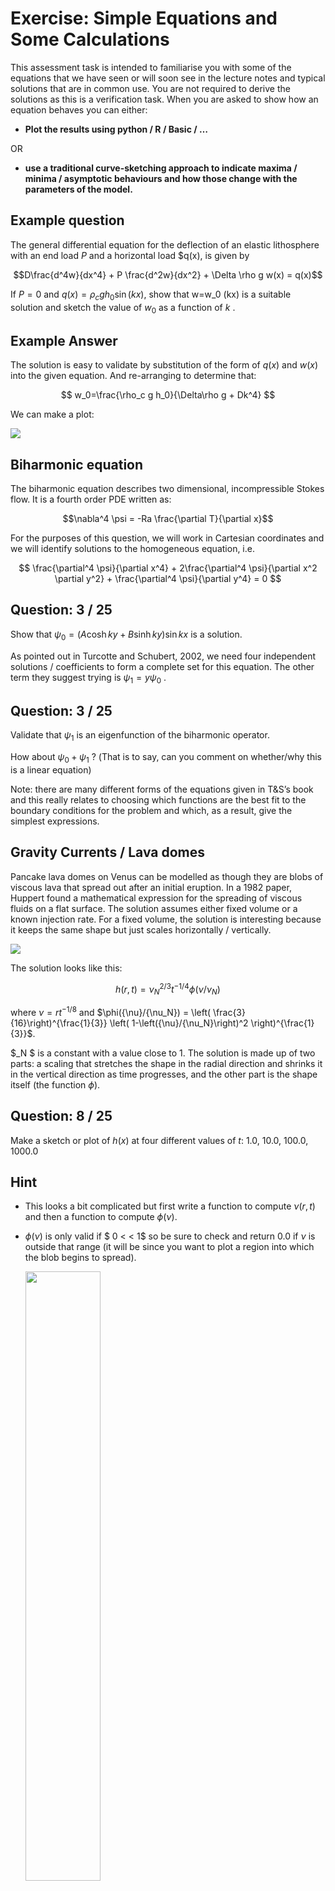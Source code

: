 # Exercise: Simple Equations and Some Calculations

This assessment task is intended to familiarise you with some of the equations
that we have seen or will soon see in the lecture notes and typical solutions that are in common use.
You are not required to derive the solutions as this is a verification task.
When you are asked to show how an equation behaves you can either:

 * __Plot the results using python / R / Basic / ...__

 OR

* __use a traditional curve-sketching approach to indicate maxima / minima / asymptotic behaviours and how those
   change with the parameters of the model.__


::::{.callout-note}
## Example question

The general differential equation for the deflection of an elastic lithosphere
with an end load $P$  and a horizontal load $q(x), is given by

$$D\frac{d^4w}{dx^4} + P \frac{d^2w}{dx^2} + \Delta \rho g w(x) = q(x)$$

If $P=0$ and $q(x)=\rho_c g h_0 \sin(kx)$, show that w=w_0 \sin(kx) is a suitable solution
and sketch the value of $w_0$ as a function of $k$ .

::::


::::{.callout-tip}
## Example Answer

The solution is easy to validate by substitution of the form of $q(x)$ and $w(x)$ into the given equation. And re-arranging to determine that:

$$ w_0=\frac{\rho_c g h_0}{\Delta\rho g + Dk^4}  $$

We can make a plot:

![](Figures/calculations/ExampleAnswerPlot.png)
::::

## Biharmonic equation

The biharmonic equation describes two dimensional, incompressible Stokes flow. It is a fourth order PDE written as:

$$\nabla^4 \psi = -Ra \frac{\partial T}{\partial x}$$

For the purposes of this question, we will work in Cartesian coordinates and
we will identify solutions to the homogeneous equation, i.e.

$$
\frac{\partial^4 \psi}{\partial x^4} +
2\frac{\partial^4 \psi}{\partial x^2 \partial y^2} +
\frac{\partial^4 \psi}{\partial y^4} = 0
$$

::::{.callout-note}
## Question: 3 / 25

Show that $\psi_0 = \left( A \cosh ky + B \sinh ky \right) \sin kx$ is a solution.

::::

As pointed out in Turcotte and Schubert, 2002, we need four independent solutions / coefficients to form a complete set for this equation. The other term they suggest trying is $\psi_1 = y\psi_0$ .

::::{.callout-note}
## Question: 3 / 25

Validate that $\psi_1$ is an eigenfunction of the biharmonic operator.

How about $\psi_0 + \psi_1$ ?
(That is to say, can you comment on whether/why this is a linear equation)

::::

Note: there are many different forms of the equations given in T&S's book and this really
relates to choosing which functions are the best fit to the boundary conditions for the problem
and which, as a result, give the simplest expressions.

## Gravity Currents / Lava domes


Pancake lava domes on Venus can be modelled as though they are blobs
of viscous lava that spread out after an initial eruption.
In a 1982 paper, Huppert found a mathematical expression for the spreading of
viscous fluids on a flat surface. The solution assumes either fixed volume or
a known injection rate. For a fixed volume, the solution is interesting because it keeps
the same shape but just scales horizontally / vertically.

::: {.column-margin}
![](Figures/calculations/PancakeDomes.png)
:::

The solution looks like this:

$$ h(r,t) = \nu_N^{2/3}  t^{-1/4} \phi(\nu/\nu_N) $$

where  $\nu =  r t^{-1 / 8}$ and $\phi({\nu}/{\nu_N}) = \left( \frac{3}{16}\right)^{\frac{1}{3}}
\left( 1-\left({\nu}/{\nu_N}\right)^2 \right)^{\frac{1}{3}}$.

$\nu_N $ is a constant with a value close to 1. The solution is made up of two parts: a scaling that stretches the shape in the radial direction and shrinks it in the vertical direction as time progresses, and the other part is the shape itself (the function $\phi$).

::::{.callout-note}
## Question: 8 / 25

Make a sketch or plot of $h(x)$  at four different values of $t$: 1.0, 10.0, 100.0, 1000.0
::::

::::{.callout-tip}
## Hint

 - This looks a bit complicated but first write a function to compute $\nu(r,t)$ and then a function to compute $\phi(\nu)$.

 - $\phi(\nu)$ is only valid if $ 0 < \nu < 1$  so be sure to check and return 0.0 if
   $\nu$ is outside that range (it will be since you want to plot a region
   into which the blob begins to spread).

   <img src="Figures/calculations/GravityCurrentCalcs.png" width=50%>

 - Calculate values up to r=4.0. You should see the dome spreading out with time
   as long as you make sure that the values outside the valid range are properly zeroed out.

::::


## Oceanic Heat Flux


The surface heat flux in the oceanic lithosphere follows the square root of its age.
The explanation for this is that we can use a 1d diffusion equation and assume that heat has been conducted vertically out of the lithosphere from the moment of formation until now. The solution to this problem can be looked up in many standard textbooks (e.g. Turcotte & Schubert, 2002) and I want you to assume the solution, not derive it. The solution gives us the temperature, $T(z,t)$ for a given age ($t$) and depth ($z$) and now we need to know the heat flux (or temperature gradient).

::::{.callout-note}
## Question: 5 / 25

Assume that the temperature is given by a simple error-function, $T(z,t) = \mathrm{erf}(z/\sqrt{\kappa t})$.

Show how to obtain $\left. \partial T / \partial z \right|_{z=0}$  from this expression.
::::


::::{.callout-tip}
## Hint

Here are a couple of useful reminders that might be helpfulc:

$$\mathrm{erf}(x) = \frac{2}{\sqrt{\pi}}\int_0^x e^{-\alpha^2}d\alpha$$

$$\frac{d}{dx}\int_0^x f(\alpha) d\alpha = f(x)$$

$$\frac{dF(\alpha)}{dx}=\frac{dF}{d\alpha}\frac{d\alpha}{dx}$$

::::


## Lithospheric Flexure

The general differential equation for the vertical deflection (w) of a flat-lying, 2D, elastic plate  with an end load $P$ and a horizontal load $q(x)$, is given by

$$D\frac{d^4w}{dx^4} + P \frac{d^2w}{dx^2} + \Delta \rho g w(x) = q(x)$$

:::{admonition} 3 / 25
If $P=0$  and $q(x)=0$, show that $w = w_0 e^{-x/\alpha} \left[ \cos(x/\alpha) +  \sin(x/\alpha)  \right]$ is a potential solution. This will give a relationship between $D$ and $\alpha$.
::::

You can now plot the shape of  for three different values of .
To make a connection between the magnitude of the load and the response, we note (see Turcotte & Schubert) that this expression has to hold:

$$\frac{V_0}{2} = D \left. \frac{d^3 w}{dx^3} \right|_{x=0}$$

:::{.callout-note}
## Question: 3 / 25
Sketch the flexural profile, $w$ for three different values of $\alpha$ (or $D$).
::::

Note: The flexural profile is the shape the lithosphere will take in response to a load. A typical example is when a sea mount chain (e.g. Hawaii) is dumped onto the oceanic lithosphere.  We assume that we are looking at a cross section of the lithosphere and the extent out-of-the-page is infinite.


## References

Huppert, Herbert E. “The Propagation of Two-Dimensional and Axisymmetric Viscous Gravity Currents over a Rigid Horizontal Surface.
” Journal of Fluid Mechanics 121, no. 1 (August 1982): 43. https://doi.org/10.1017/S0022112082001797.

Turcotte, Donald Lawson, and Gerald Schubert.
Geodynamics. 2nd ed. Cambridge ; New York: Cambridge University Press, 2002.

## Afterword

OK - that’s all. If you look closely, you will see that we mostly left out the constants and material properties
from these examples (especially 2 and 3) as it just makes it more complicated to write out.

If you are interested in seeing the derivations in more detail, you should take a look at the book
Geodynamics by Turcotte & Schubert. The elastic flexure equations are in chapter 3,
and the derivation of the boundary layer structure for the oceanic lithosphere is in chapter 4
(of the 2nd edition which is the more commonly available version).
